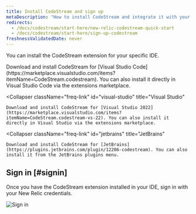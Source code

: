 ```yaml
---
title: Install CodeStream and sign up
metaDescription: "How to install CodeStream and integrate it with your New Relic account."
redirects:
  - /docs/codestream/start-here/new-relic-codestream-quick-start
  - /docs/codestream/start-here/sign-up-codestream
freshnessValidatedDate: never
---
```


You can install the CodeStream extension for your specific IDE.

<CollapserGroup>
  <Collapser
    className="freq-link"
    id="vscode"
    title="Visual Studio Code"
  >
    Download and install CodeStream for [Visual Studio Code](https://marketplace.visualstudio.com/items?itemName=CodeStream.codestream). You can also install it directly in Visual Studio Code via the extensions marketplace.
  </Collapser>

  <Collapser
    className="freq-link"
    id="visual-studio"
    title="Visual Studio"
  >
    Download and install CodeStream for [Visual Studio 2022](https://marketplace.visualstudio.com/items?itemName=CodeStream.codestream-vs-22). You can also install it directly in Visual Studio via the extensions marketplace.
  </Collapser>

  <Collapser
    className="freq-link"
    id="jetbrains"
    title="JetBrains"
  >
    Download and install CodeStream for [JetBrains](https://plugins.jetbrains.com/plugin/12206-codestream). You can also install it from the JetBrains plugins menu.
  </Collapser>
</CollapserGroup>

## Sign in [#signin]

Once you have the CodeStream extension installed in your IDE, sign in with your New Relic credentials.

<img
  title="Sign in"
  alt="Sign in"
  src="/images/codestream_screenshot-crop_sign-in.webp"
/>

